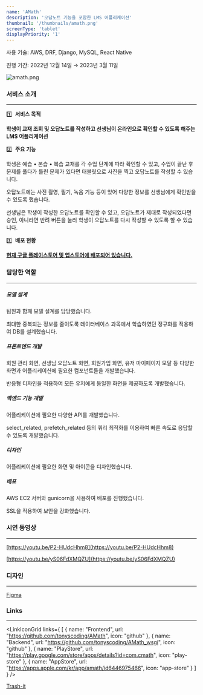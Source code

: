 ```yaml
---
name: 'AMath'
description: '오답노트 기능을 포함한 LMS 어플리케이션'
thumbnail: '/thumbnails/amath.png'
screenType: 'tablet'
displayPriority: '1'
---
```


사용 기술: AWS, DRF, Django, MySQL, React Native

진행 기간: 2022년 12월 14일 → 2023년 3월 11일

![amath.png](/thumbnails/amath.png)

### 서비스 소개

---

1️⃣  **서비스 목적**

**학생이 교재 조회 및 오답노트를 작성하고 선생님이 온라인으로 확인할 수 있도록 해주는 LMS 어플리케이션**

2️⃣  **주요 기능**

학생은 예습 • 본습 • 복습 교재를 각 수업 단계에 따라 확인할 수 있고, 수업이 끝난 후 문제를 풀다가 틀린 문제가 있다면 태블릿으로 사진을 찍고 오답노트를 작성할 수 있습니다.

오답노트에는 사진 촬영, 필기, 녹음 기능 등이 있어 다양한 정보를 선생님에게 확인받을 수 있도록 했습니다.

선생님은 학생이 작성한 오답노트를 확인할 수 있고, 오답노트가 제대로 작성되었다면 승인, 아니라면 반려 버튼을 눌러 학생이 오답노트를 다시 작성할 수 있도록 할 수 있습니다.

3️⃣  **배포 현황**

[**현재 구글 플레이스토어 및 앱스토어에 배포되어 있습니다.**](#links)

### 담당한 역할

---

##### 모델 설계

팀원과 함께 모델 설계를 담당했습니다.

최대한 중복되는 정보를 줄이도록 데이터베이스 과목에서 학습하였던 정규화를 적용하여 DB를 설계했습니다.

##### 프론트엔드 개발

회원 관리 화면, 선생님 오답노트 화면, 회원가입 화면, 유저 마이페이지 모달 등 다양한 화면과 어플리케이션에 필요한 컴포넌트들을 개발했습니다.

반응형 디자인을 적용하여 모든 유저에게 동일한 화면을 제공하도록 개발했습니다.

##### 백엔드 기능 개발

어플리케이션에 필요한 다양한 API를 개발했습니다.

select_related, prefetch_related 등의 쿼리 최적화를 이용하여 빠른 속도로 응답할 수 있도록 개발했습니다.

##### 디자인

어플리케이션에 필요한 화면 및 아이콘을 디자인했습니다.

##### 배포

AWS EC2 서버와 gunicorn을 사용하여 배포를 진행했습니다.

SSL을 적용하여 보안을 강화했습니다.


### 시연 동영상

---

[https://youtu.be/P2-HUdcHhm8](https://youtu.be/P2-HUdcHhm8)

[https://youtu.be/yS06FdXMQZU](https://youtu.be/yS06FdXMQZU)

### 디자인

---

[Figma](https://www.figma.com/embed?embed_host=share&url=https%3A%2F%2Fwww.figma.com%2Ffile%2FBerBfXHDdLsbn5fIyMqjuk%2FAMath%3Ftype%3Ddesign%26node-id%3D116%253A328%26t%3DLJ24q5e5SQ8n7sfs-1)


### Links

---

<LinkIconGrid
	links={
		[
			{
				name: "Frontend",
				url: "https://github.com/tonyscoding/AMath",
				icon: "github"
			},
			{
				name: "Backend",
				url: "https://github.com/tonyscoding/AMath_wsgi",
				icon: "github"
			},
			{
				name: "PlayStore",
				url: "https://play.google.com/store/apps/details?id=com.cmath",
				icon: "play-store"
			},
			{
				name: "AppStore",
				url: "https://apps.apple.com/kr/app/amath/id6446975466",
				icon: "app-store"
			}
		]
	}
/>

[Trash-it](/portfolio/Trash-it)
